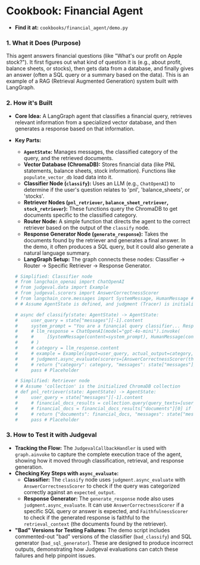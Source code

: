 # Cookbook: Financial Agent

*   **Find it at:** `cookbooks/financial_agent/demo.py`

### 1. What it Does (Purpose)

This agent answers financial questions (like "What's our profit on Apple stock?"). It first figures out what kind of question it is (e.g., about profit, balance sheets, or stocks), then gets data from a database, and finally gives an answer (often a SQL query or a summary based on the data). This is an example of a RAG (Retrieval Augmented Generation) system built with LangGraph.

### 2. How it's Built

*   **Core Idea:** A LangGraph agent that classifies a financial query, retrieves relevant information from a specialized vector database, and then generates a response based on that information.
*   **Key Parts:**
    *   **`AgentState`:** Manages messages, the classified category of the query, and the retrieved documents.
    *   **Vector Database (ChromaDB):** Stores financial data (like PNL statements, balance sheets, stock information). Functions like `populate_vector_db` load data into it.
    *   **Classifier Node (`classify`):** Uses an LLM (e.g., `ChatOpenAI`) to determine if the user's question relates to 'pnl', 'balance_sheets', or 'stocks'.
    *   **Retriever Nodes (`pnl_retriever`, `balance_sheet_retriever`, `stock_retriever`):** These functions query the ChromaDB to get documents specific to the classified category.
    *   **Router Node:** A simple function that directs the agent to the correct retriever based on the output of the `classify` node.
    *   **Response Generator Node (`generate_response`):** Takes the documents found by the retriever and generates a final answer. In the demo, it often produces a SQL query, but it could also generate a natural language summary.
    *   **LangGraph Setup:** The graph connects these nodes: Classifier -> Router -> Specific Retriever -> Response Generator.

    ```python
    # Simplified: Classifier node
    # from langchain_openai import ChatOpenAI
    # from judgeval.data import Example
    # from judgeval.scorers import AnswerCorrectnessScorer
    # from langchain_core.messages import SystemMessage, HumanMessage # For LLM input
    # # Assume AgentState is defined, and judgment (Tracer) is initialized

    # async def classify(state: AgentState) -> AgentState:
    #     user_query = state["messages"][-1].content
    #     system_prompt = "You are a financial query classifier... Respond ONLY with category."
    #     # llm_response = ChatOpenAI(model="gpt-4o-mini").invoke(
    #     #     [SystemMessage(content=system_prompt), HumanMessage(content=user_query)]
    #     # )
    #     # category = llm_response.content 
    #     # example = Example(input=user_query, actual_output=category, expected_output="pnl") # Example evaluation
    #     # judgment.async_evaluate(scorers=[AnswerCorrectnessScorer(threshold=0.9)], example=example, model="gpt-4o-mini")
    #     # return {"category": category, "messages": state["messages"]} # Update state
    #     pass # Placeholder

    # Simplified: Retriever node
    # # Assume 'collection' is the initialized ChromaDB collection
    # def pnl_retriever(state: AgentState) -> AgentState:
    #     user_query = state["messages"][-1].content
    #     # financial_docs_results = collection.query(query_texts=[user_query], where={"category": "pnl"}, n_results=3)
    #     # financial_docs = financial_docs_results["documents"][0] if financial_docs_results["documents"] else []
    #     # return {"documents": financial_docs, "messages": state["messages"]} # Update state
    #     pass # Placeholder
    ```

### 3. How to Test it with Judgeval

*   **Tracking the Flow:** The `JudgevalCallbackHandler` is used with `graph.ainvoke` to capture the complete execution trace of the agent, showing how it moved through classification, retrieval, and response generation.
*   **Checking Key Steps with `async_evaluate`:**
    *   **Classifier:** The `classify` node uses `judgment.async_evaluate` with `AnswerCorrectnessScorer` to check if the query was categorized correctly against an `expected_output`.
    *   **Response Generator:** The `generate_response` node also uses `judgment.async_evaluate`. It can use `AnswerCorrectnessScorer` if a specific SQL query or answer is expected, and `FaithfulnessScorer` to check if the generated response is faithful to the `retrieval_context` (the documents found by the retriever).
*   **"Bad" Versions for Testing Failures:** The demo script includes commented-out "bad" versions of the classifier (`bad_classify`) and SQL generator (`bad_sql_generator`). These are designed to produce incorrect outputs, demonstrating how Judgeval evaluations can catch these failures and help pinpoint issues. 